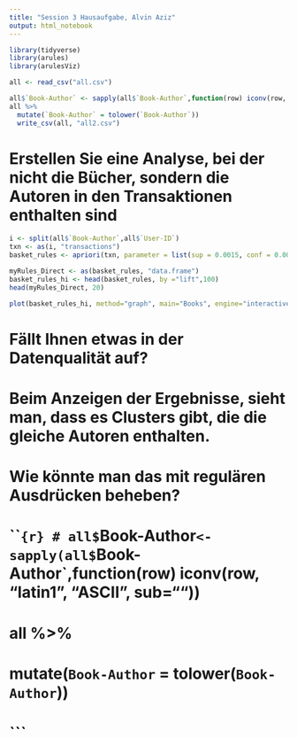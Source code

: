 ```yaml
---
title: "Session 3 Hausaufgabe, Alvin Aziz"
output: html_notebook
---
```


```r
library(tidyverse)
library(arules)
library(arulesViz)
```

```r
all <- read_csv("all.csv")
```
```r
all$`Book-Author` <- sapply(all$`Book-Author`,function(row) iconv(row, "latin1", "ASCII", sub=""))
all %>% 
  mutate(`Book-Author` = tolower(`Book-Author`))
  write_csv(all, "all2.csv")
```

# Erstellen Sie eine Analyse, bei der nicht die Bücher, sondern die Autoren in den Transaktionen enthalten sind

```r
i <- split(all$`Book-Author`,all$`User-ID`)
txn <- as(i, "transactions")
basket_rules <- apriori(txn, parameter = list(sup = 0.0015, conf = 0.001, minlen=2, target="rules"))
```

```r
myRules_Direct <- as(basket_rules, "data.frame")
basket_rules_hi <- head(basket_rules, by ="lift",100)
head(myRules_Direct, 20)
```

```r
plot(basket_rules_hi, method="graph", main="Books", engine="interactive")
```

# Fällt Ihnen etwas in der Datenqualität auf?
# Beim Anzeigen der Ergebnisse, sieht man, dass es Clusters gibt, die die gleiche Autoren enthalten.

# Wie könnte man das mit regulären Ausdrücken beheben?
# ```{r}
# all$`Book-Author` <- sapply(all$`Book-Author`,function(row) iconv(row, "latin1", "ASCII", sub=""))

# all %>% 
#  mutate(`Book-Author` = tolower(`Book-Author`))
# ```


